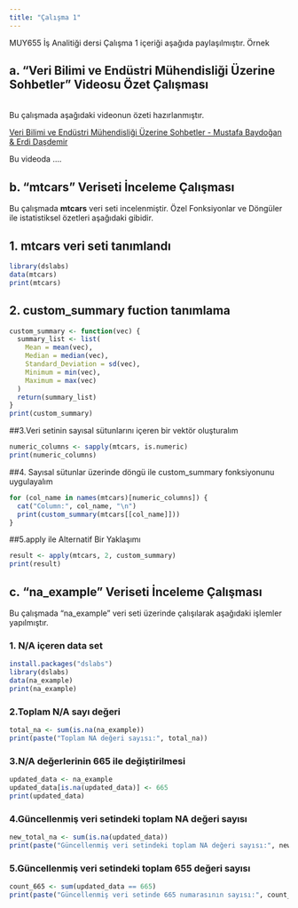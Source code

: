 ```yaml
---
title: "Çalışma 1"
---
```


MUY655 İş Analitiği dersi Çalışma 1 içeriği aşağıda paylaşılmıştır. Örnek

## a. "Veri Bilimi ve Endüstri Mühendisliği Üzerine Sohbetler" Videosu Özet Çalışması

\
Bu çalışmada aşağıdaki videonun özeti hazırlanmıştır.

[Veri Bilimi ve Endüstri Mühendisliği Üzerine Sohbetler - Mustafa Baydoğan & Erdi Daşdemir](https://www.youtube.com/watch?v=1Mvkn71dhaA)

Bu videoda ....

## b. "mtcars" Veriseti İnceleme Çalışması

Bu çalışmada **mtcars** veri seti incelenmiştir. Özel Fonksiyonlar ve Döngüler ile istatistiksel özetleri aşağıdaki gibidir.

## 1. mtcars veri seti tanımlandı

```r
library(dslabs) 
data(mtcars) 
print(mtcars)

```

## 2. custom_summary fuction tanımlama

```r
custom_summary <- function(vec) {
  summary_list <- list(
    Mean = mean(vec),
    Median = median(vec),
    Standard_Deviation = sd(vec),
    Minimum = min(vec),
    Maximum = max(vec)
  )
  return(summary_list)
}
print(custom_summary)
```
##3.Veri setinin sayısal sütunlarını içeren bir vektör oluşturalım

```r
numeric_columns <- sapply(mtcars, is.numeric)
print(numeric_columns)

```
##4. Sayısal sütunlar üzerinde döngü ile custom_summary fonksiyonunu uygulayalım

```r
for (col_name in names(mtcars)[numeric_columns]) {
  cat("Column:", col_name, "\n")
  print(custom_summary(mtcars[[col_name]]))
}

```
##5.apply ile Alternatif Bir Yaklaşımı

```r
result <- apply(mtcars, 2, custom_summary)
print(result)

```



## c. "na_example" Veriseti İnceleme Çalışması

Bu çalışmada "na_example" veri seti üzerinde çalışılarak aşağıdaki işlemler yapılmıştır.

### 1. N/A içeren data set

```r
install.packages("dslabs") 
library(dslabs) 
data(na_example) 
print(na_example)
```

### 2.Toplam N/A sayı değeri

```r
total_na <- sum(is.na(na_example))
print(paste("Toplam NA değeri sayısı:", total_na))
```

### 3.N/A değerlerinin 665 ile değiştirilmesi

```r
updated_data <- na_example
updated_data[is.na(updated_data)] <- 665
print(updated_data)
```

### 4.Güncellenmiş veri setindeki toplam NA değeri sayısı

```r
new_total_na <- sum(is.na(updated_data))
print(paste("Güncellenmiş veri setindeki toplam NA değeri sayısı:", new_total_na))
```

### 5.Güncellenmiş veri setindeki toplam 655 değeri sayısı

```r
count_665 <- sum(updated_data == 665)
print(paste("Güncellenmiş veri setinde 665 numarasının sayısı:", count_665))
```
